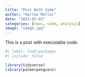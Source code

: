 ```yaml
---
title: "Post With Code"
author: "Harlow Malloc"
date: "2023-03-03"
categories: [news, code, analysis]
image: "image.jpg"
---
```


This is a post with executable code.
```r
#| label: load-packages
#| include: false

library(tidyverse)
library(palmerpenguins)




```